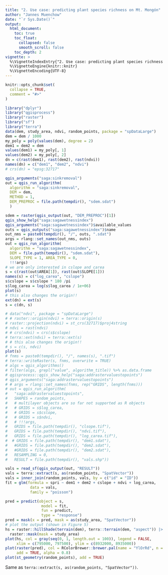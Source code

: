 ```yaml
---
title: "2. Use case: predicting plant species richness on Mt. Mongón"
author: "Jannes Muenchow"
date: "`r Sys.Date()`"
output:
  html_document:
    toc: true
    toc_float:
      collapsed: false
      smooth_scroll: false
    toc_depth: 2
vignette: >
  %\VignetteIndexEntry{"2. Use case: predicting plant species richness on Mt. Mongón"}
  %\VignetteEngine{knitr::knitr}
  %\VignetteEncoding{UTF-8}
---
```


```r
knitr::opts_chunk$set(
  collapse = TRUE,
  comment = "#>"
)
```

```r
library("dplyr")
library("qgisprocess")
library("raster")
library("sf")
library("terra")
data(dem, study_area, ndvi, random_points, package = "spDataLarge")
dem = dem / 1000
my_poly = poly(values(dem), degree = 2)
dem1 = dem2 = dem
values(dem1) = my_poly[, 1]
values(dem2) = my_poly[, 2]
dn = c(rast(dem1), rast(dem2), rast(ndvi))
names(dn) = c("dem1", "dem2", "ndvi")
# crs(dn) = "epsg:32717"

qgis_arguments("saga:sinkremoval")
out = qgis_run_algorithm(
  algorithm = "saga:sinkremoval",
  DEM = dem, 
  METHOD = 1, 
  DEM_PREPROC = file.path(tempdir(), "sdem.sdat")
  )

sdem = raster(qgis_output(out, "DEM_PREPROC")[1])
qgis_show_help("saga:sagawetnessindex")
qgis_arguments("saga:sagawetnessindex")$available_values
outs = qgis_outputs("saga:sagawetnessindex")$name
out_nms = paste0(tempdir(), "/", outs, ".sdat")
args = rlang::set_names(out_nms, outs)
out = qgis_run_algorithm(
  algorithm = "saga:sagawetnessindex",
  DEM = file.path(tempdir(), "sdem.sdat"),
  SLOPE_TYPE = 1, AREA_TYPE = 0,
  !!!args)
# we are only interested in cslope and carea
s = c(rast(out$AREA[1]), rast(out$SLOPE[1]))
names(s) = c("log_carea", "cslope")
s$cslope = s$cslope * 180 /pi
s$log_carea = log(s$log_carea / 1e+06)
plot(s)
# this also changes the origin!!
ext(dn) = ext(s)
s = c(dn, s)

# data("ndvi", package = "spDataLarge")
# # raster::origin(ndvi) = terra::origin(s)
# raster::projection(ndvi) = st_crs(32717)$proj4string
# ndvi = rast(ndvi)
# # crs(ndvi) = crs(s$cslope)
# terra::ext(ndvi) = terra::ext(s)
# # this also changes the origin!!
# s = c(s, ndvi)
plot(s)
# fnms = paste0(tempdir(), "/", names(s), ".tif")
# terra::writeRaster(s, fnms, overwrite = TRUE)
# algs = qgis_algorithms()
# filter(algs, grepl("value", algorithm_title)) %>% as.data.frame
# qgisprocess::qgis_show_help("saga:addrastervaluestopoints")
# qgis_arguments("saga:addrastervaluestopoints")
# # args = rlang::set_names(fnms, rep("GRIDS", length(fnms)))
# out = qgis_run_algorithm(
#   "saga:addrastervaluestopoints",
#   SHAPES = random_points,
#   # multilayer objects are so far not supported as R objects
#   # GRIDS = s$log_carea,
#   # GRIDS = s$cslope,
#   # GRIDS = s$ndvi,
#   # !!!args,
#   GRIDS = file.path(tempdir(), "clsope.tif"),
#   GRIDS = file.path(tempdir(), "ndvi.tif"),
#   GRIDS = file.path(tempdir(), "log_carea.tif"),
#  # GRIDS = file.path(tempdir(), "dem1.sdat"),
#   #GRIDS = file.path(tempdir(), "dem2.sdat"),
#   #GRIDS = file.path(tempdir(), "dem2.sdat"),
#   RESAMPLING = 0,
#   RESULT = file.path(tempdir(), "vals.shp"))

vals = read_sf(qgis_output(out, "RESULT"))
vals = terra::extract(s, as(random_points, "SpatVector"))
vals = inner_join(random_points, vals, by = c("id" = "ID"))
fit = glm(formula = spri ~ dem1 + dem2 + cslope + ndvi + log_carea,
           data = vals,
           family = "poisson")

pred = predict(object = s,
                model = fit,
                fun = predict,
                type = "response")
pred = mask(x = pred, mask = as(study_area, "SpatVector"))
# plot the output (shown in Figure 5)
hs = raster::hillShade(terrain(dem), terra::terrain(dem, "aspect")) |>
  raster::mask(mask = study_area)
plot(hs, col = gray(seq(0, 1, length.out = 100)), legend = FALSE,
     xlim = c(795000, 797500), ylim = c(8932000, 8935000))
plot(raster(pred), col = RColorBrewer::brewer.pal(name = "YlOrRd", n = 9),
     add = TRUE, alpha = 0.8)
plot(st_geometry(random_points), add = TRUE)

```

Same as `terra::extract(s, as(random_points, "SpatVector"))`.

<!--
## ------------------------------------------------------------------------
get_usage("saga:sinkremoval")
run_qgis(alg = "saga:sinkremoval",
         DEM = dem, 
         METHOD = "[1] Fill Sinks", 
         DEM_PREPROC = file.path(tempdir(), "sdem.sdat"),
         show_output_paths = FALSE)

## ------------------------------------------------------------------------
get_usage("saga:sagawetnessindex")
run_qgis(alg = "saga:sagawetnessindex",
         DEM = file.path(tempdir(), "sdem.sdat"),
         SLOPE_TYPE = 1, 
         SLOPE = file.path(tempdir(), "cslope.sdat"),
         AREA = file.path(tempdir(), "carea.sdat"),
         show_output_paths = FALSE)

## ----eval = FALSE--------------------------------------------------------
library("dplyr")
library("raster")
file.path(tempdir(), c("cslope.sdat", "carea.sdat")) %>%
  raster::stack(.) %>%
  plot

## ----message = FALSE, error = FALSE, warning = FALSE---------------------
library("raster")
cslope <- raster(file.path(tempdir(), "cslope.sdat"))
cslope <- cslope * 180 /pi

## ------------------------------------------------------------------------
carea <- raster(file.path(tempdir(), "carea.sdat"))
log_carea <- log(carea / 1e+06)

## ------------------------------------------------------------------------
data("ndvi", package = "RQGIS")

## ----eval = TRUE, cache = FALSE, message = FALSE, error = FALSE, warning = FALSE----
data("dem", package = "RQGIS")
dem <- dem / 1000
my_poly <- poly(values(dem), degree = 2)
dem1 <- dem2 <- dem
values(dem1) <- my_poly[, 1]
values(dem2) <- my_poly[, 2]
for (i in c("dem1", "dem2", "log_carea", "cslope", "ndvi")) {
  tmp <- crop(get(i), dem) 
  writeRaster(x = tmp, 
              filename = file.path(tempdir(), paste0(i, ".asc")), 
              format = "ascii",
              prj = TRUE,
              overwrite = TRUE)  
}

## ----eval = TRUE, cache = FALSE, message = FALSE-------------------------
library("dplyr")
data("random_points", package = "RQGIS")
random_points[, c("x", "y")] <- sf::st_coordinates(random_points)
raster_names <- c("dem1", "dem2", "log_carea", "cslope", "ndvi")
vals <- RSAGA::pick.from.ascii.grids(data = as.data.frame(random_points),
                                     X.name = "x", 
                                     Y.name = "y", 
                                     file = file.path(tempdir(), raster_names),
                                     varname = raster_names)
dplyr::select(vals, -geometry) %>%
  head(., 3)

## ------------------------------------------------------------------------
fit <- glm(formula = spri ~ dem1 + dem2 + cslope + ndvi + log_carea,
           data = vals,
           family = "poisson")

## ----pred, eval = FALSE--------------------------------------------------
library("sf")
library("raster")
raster_names <- c("dem1.asc", "dem2.asc", "log_carea.asc", "cslope.asc",
                  "ndvi.asc")
s <- stack(x = file.path(tempdir(), raster_names))
pred <- predict(object = s,
                model = fit,
                fun = predict,
                type = "response")
pred <- crop(x = pred,
             y = as(random_points, "Spatial"))
# plot the output (shown in Figure 5)
plot(pred)
plot(st_geometry(random_points), add = TRUE)

-->
